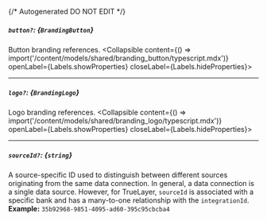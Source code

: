 {/* Autogenerated DO NOT EDIT  */}

##### `button?`: *{`BrandingButton`}*
Button branding references.
<Collapsible content={() => import('/content/models/shared/branding_button/typescript.mdx')} openLabel={Labels.showProperties} closeLabel={Labels.hideProperties}>
</Collapsible>

---
##### `logo?`: *{`BrandingLogo`}*
Logo branding references.
<Collapsible content={() => import('/content/models/shared/branding_logo/typescript.mdx')} openLabel={Labels.showProperties} closeLabel={Labels.hideProperties}>
</Collapsible>

---
##### `sourceId?`: *{`string`}*
A source\-specific ID used to distinguish between different sources originating from the same data connection. In general, a data connection is a single data source. However, for TrueLayer, `sourceId` is associated with a specific bank and has a many\-to\-one relationship with the `integrationId`.
<br/>
**Example:** `35b92968-9851-4095-ad60-395c95cbcba4`



